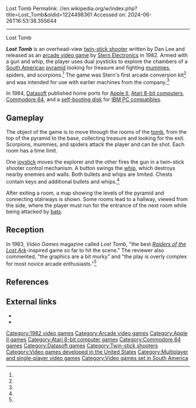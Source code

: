 Lost Tomb
Permalink: //en.wikipedia.org/w/index.php?title=Lost_Tomb&oldid=1224498361
Accessed on: 2024-06-26T16:53:38.355644



------
Lost Tomb
{{short description|1982 video game}}
{{about|the 1982 video game|the 2015 web series|The Lost Tomb}}

{{Infobox video game
|title         = Lost Tomb
|image         = Lost Tomb cover.jpg
|caption       = Commodore 64 port
|developer     = [[Stern (game company)|Stern Electronics]]
|publisher     = Stern Electronics<br>[[Datasoft]] (ports)<br>
|designer      = 
|programmer    = '''Arcade'''<br>Dan Lee<ref name=giantlist/><br>'''Apple II'''<br>Larry Lewis<br>'''Atari 8-bit'''<br>Bruce Adelstein'''<ref name=atariman/><br>Commodore 64'''<br>Mark Brodie<br>Troy Lyndon<br>Robert Bobbio<ref name=lemon/><br>'''IBM PC'''<br>Larry Lewis
|artist        = 
|composer      = 
|platforms     = [[Arcade video game|Arcade]], [[Apple II]], [[Atari 8-bit]], [[Commodore 64]], [[IBM Personal Computer|IBM PC]]
|released      = '''1982:''' Arcade<br>'''1984:''' Atari, Apple, C64<br>'''1985:''' IBM PC
|genre         = [[Multidirectional shooter]]
|modes         = 1-2 players alternating turns
|arcade system = [[Scramble (video game)|Konami Scramble]]<ref>{{cite web |title=Konami Scramble Hardware |url=http://www.system16.com/hardware.php?id=554 |website=System 16}}</ref>
}}

'''''Lost Tomb''''' is an overhead-view [[twin-stick shooter]] written by Dan Lee and released as an [[arcade video game]] by [[Stern (game company)|Stern Electronics]] in 1982. Armed with a gun and whip, the player uses dual joysticks to explore the chambers of a [[South America]]n [[pyramid]] looking for treasure and fighting [[mummy|mummies]], spiders, and scorpions.<ref name=ah/> The game was Stern's first arcade conversion kit<ref name=vg/> and was intended for use with earlier machines from the company.<ref name=ff/>

In 1984, [[Datasoft]] published home ports for [[Apple II]], [[Atari 8-bit computers]], [[Commodore 64]], and a [[self-booting disk]] for [[IBM PC compatible]]s.

==Gameplay==
The object of the game is to move through the rooms of the [[tomb]], from the top of the pyramid to the base, collecting treasure and looking for the exit. Scorpions, mummies, and spiders attack the player and can be shot. Each room has a time limit.

One [[joystick]] moves the explorer and the other fires the gun in a twin-stick shooter control mechanism. A button swings the [[whip]], which destroys nearby enemies and walls. Both bullets and whips are limited. Chests contain keys and additional bullets and whips.<ref name=atariman/>

After exiting a room, a map showing the levels of the pyramid and connecting stairways is shown. Some rooms lead to a hallway, viewed from the side, where the player must run for the entrance of the next room while being attacked by [[bat]]s.

==Reception==
In 1983, ''Video Games'' magazine called ''Lost Tomb'', "the best ''[[Raiders of the Lost Ark]]''-inspired game so far to hit the scene." The reviewer also commented, "the graphics are a bit murky" and "the play is overly complex for most novice arcade enthusiasts."<ref name=vg/>
 
==References==
{{reflist|refs=
<ref name=giantlist>{{cite web|title=The Giant List of Classic Game Programmers|url=https://dadgum.com/giantlist/|first1=James|last1=Hague}}</ref>
<ref name=lemon>{{lemon64 game|name=Lost Tomb|id=1547}}</ref>
<ref name=ah>{{cite web |title=Lost Tomb |url=https://www.arcade-history.com/?n=lost-tomb&page=detail&id=1410 |website=Arcade History}}</ref>
<ref name=vg>{{cite magazine |title=Stern's Lost Tomb |magazine=Video Games |date=May 1983 |volume=1 |issue=8 |page=66 |url=https://archive.org/details/Video_Games_Volume_1_Number_08_1983-05_Pumpkin_Press_US/page/n65}}</ref>
<ref name=ff>{{cite web |title=Lost Tomb |url=https://www.flyerfever.com/post/93815718673/lost-tomb |website=Flyer Fever}}</ref>
<ref name=atariman>{{cite web |title=Lost Tomb Atari home computer manual |url=https://archive.org/details/losttombdatasoft/mode/2up |website=archive.org |publisher=Datasoft |date=1984}}</ref>
}}

==External links==
*{{KLOV game|name=Lost Tomb|id=8456}}
*{{atarimania|id=3047}}

[[Category:1982 video games]]
[[Category:Arcade video games]]
[[Category:Apple II games]]
[[Category:Atari 8-bit computer games]]
[[Category:Commodore 64 games]]
[[Category:Datasoft games]]
[[Category:Twin-stick shooters]]
[[Category:Video games developed in the United States]]
[[Category:Multiplayer and single-player video games]]
[[Category:Video games set in South America]]